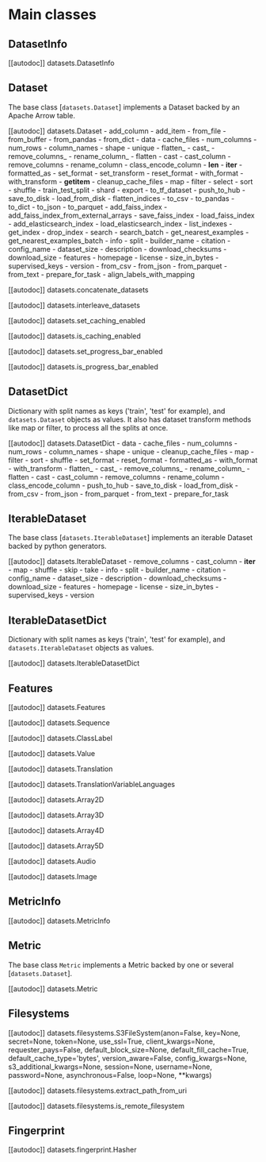 # Main classes


## DatasetInfo

[[autodoc]] datasets.DatasetInfo

## Dataset

The base class [`datasets.Dataset`] implements a Dataset backed by an Apache Arrow table.

[[autodoc]] datasets.Dataset
    -  add_column
    - add_item
    - from_file
    - from_buffer
    - from_pandas
    - from_dict
    - data
    - cache_files
    - num_columns
    - num_rows
    - column_names
    - shape
    - unique
    - flatten_
    - cast_
    - remove_columns_
    - rename_column_
    - flatten
    - cast
    - cast_column
    - remove_columns
    - rename_column
    - class_encode_column
    - __len__
    - __iter__
    - formatted_as
    - set_format
    - set_transform
    - reset_format
    - with_format
    - with_transform
    - __getitem__
    - cleanup_cache_files
    - map
    - filter
    - select
    - sort
    - shuffle
    - train_test_split
    - shard
    - export
    - to_tf_dataset
    - push_to_hub
    - save_to_disk
    - load_from_disk
    - flatten_indices
    - to_csv
    - to_pandas
    - to_dict
    - to_json
    - to_parquet
    - add_faiss_index
    - add_faiss_index_from_external_arrays
    - save_faiss_index
    - load_faiss_index
    - add_elasticsearch_index
    - load_elasticsearch_index
    - list_indexes
    - get_index
    - drop_index
    - search
    - search_batch
    - get_nearest_examples
    - get_nearest_examples_batch
    - info
    - split
    - builder_name
    - citation
    - config_name
    - dataset_size
    - description
    - download_checksums
    - download_size
    - features
    - homepage
    - license
    - size_in_bytes
    - supervised_keys
    - version
    - from_csv
    - from_json
    - from_parquet
    - from_text
    - prepare_for_task
    - align_labels_with_mapping

[[autodoc]] datasets.concatenate_datasets

[[autodoc]] datasets.interleave_datasets

[[autodoc]] datasets.set_caching_enabled

[[autodoc]] datasets.is_caching_enabled

[[autodoc]] datasets.set_progress_bar_enabled

[[autodoc]] datasets.is_progress_bar_enabled

## DatasetDict

Dictionary with split names as keys ('train', 'test' for example), and `datasets.Dataset` objects as values.
It also has dataset transform methods like map or filter, to process all the splits at once.

[[autodoc]] datasets.DatasetDict
    - data
    - cache_files
    - num_columns
    - num_rows
    - column_names
    - shape
    - unique
    - cleanup_cache_files
    - map
    - filter
    - sort
    - shuffle
    - set_format
    - reset_format
    - formatted_as
    - with_format
    - with_transform
    - flatten_
    - cast_
    - remove_columns_
    - rename_column_
    - flatten
    - cast
    - cast_column
    - remove_columns
    - rename_column
    - class_encode_column
    - push_to_hub
    - save_to_disk
    - load_from_disk
    - from_csv
    - from_json
    - from_parquet
    - from_text
    - prepare_for_task

<a id='package_reference_features'></a>

## IterableDataset

The base class [`datasets.IterableDataset`] implements an iterable Dataset backed by python generators.

[[autodoc]] datasets.IterableDataset
    -  remove_columns
    - cast_column
    - __iter__
    - map
    - shuffle
    - skip
    - take
    - info
    - split
    - builder_name
    - citation
    - config_name
    - dataset_size
    - description
    - download_checksums
    - download_size
    - features
    - homepage
    - license
    - size_in_bytes
    - supervised_keys
    - version

## IterableDatasetDict

Dictionary with split names as keys ('train', 'test' for example), and `datasets.IterableDataset` objects as values.

[[autodoc]] datasets.IterableDatasetDict

## Features

[[autodoc]] datasets.Features

[[autodoc]] datasets.Sequence

[[autodoc]] datasets.ClassLabel

[[autodoc]] datasets.Value

[[autodoc]] datasets.Translation

[[autodoc]] datasets.TranslationVariableLanguages

[[autodoc]] datasets.Array2D

[[autodoc]] datasets.Array3D

[[autodoc]] datasets.Array4D

[[autodoc]] datasets.Array5D

[[autodoc]] datasets.Audio

[[autodoc]] datasets.Image

## MetricInfo

[[autodoc]] datasets.MetricInfo

## Metric

The base class `Metric` implements a Metric backed by one or several [`datasets.Dataset`].

[[autodoc]] datasets.Metric

## Filesystems


[[autodoc]] datasets.filesystems.S3FileSystem(anon=False, key=None, secret=None, token=None, use_ssl=True, client_kwargs=None, requester_pays=False, default_block_size=None, default_fill_cache=True, default_cache_type='bytes', version_aware=False, config_kwargs=None, s3_additional_kwargs=None, session=None, username=None, password=None, asynchronous=False, loop=None, **kwargs)

[[autodoc]] datasets.filesystems.extract_path_from_uri

[[autodoc]] datasets.filesystems.is_remote_filesystem

## Fingerprint

[[autodoc]] datasets.fingerprint.Hasher
